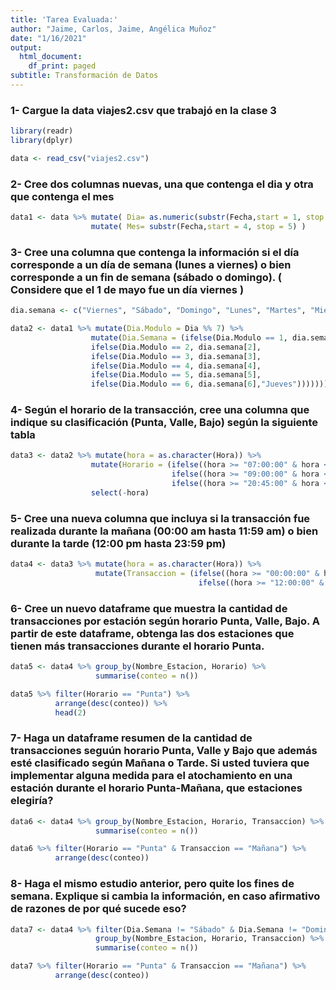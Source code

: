```yaml
---
title: 'Tarea Evaluada:'
author: "Jaime, Carlos, Jaime, Angélica Muñoz"
date: "1/16/2021"
output:
  html_document:
    df_print: paged
subtitle: Transformación de Datos
---
```

### 1- Cargue la data viajes2.csv que trabajó en la clase 3

```r
library(readr)
library(dplyr)

data <- read_csv("viajes2.csv")
```


### 2- Cree dos columnas nuevas, una que contenga el dia y otra que contenga el mes

```r

data1 <- data %>% mutate( Dia= as.numeric(substr(Fecha,start = 1, stop = 2))) %>%
                  mutate( Mes= substr(Fecha,start = 4, stop = 5) )
```


### 3- Cree una columna que contenga la información si el día corresponde a un día de semana (lunes a viernes) o bien corresponde a un fin de semana (sábado o domingo). ( Considere que el 1 de mayo fue un día viernes )

```r

dia.semana <- c("Viernes", "Sábado", "Domingo", "Lunes", "Martes", "Miércoles", "Jueves")

data2 <- data1 %>% mutate(Dia.Modulo = Dia %% 7) %>% 
                  mutate(Dia.Semana = (ifelse(Dia.Modulo == 1, dia.semana[1], 
                  ifelse(Dia.Modulo == 2, dia.semana[2], 
                  ifelse(Dia.Modulo == 3, dia.semana[3],
                  ifelse(Dia.Modulo == 4, dia.semana[4], 
                  ifelse(Dia.Modulo == 5, dia.semana[5], 
                  ifelse(Dia.Modulo == 6, dia.semana[6],"Jueves")))))))) %>% select(-Dia.Modulo)

```

### 4- Según el horario de la transacción, cree una columna que indique su clasificación (Punta, Valle, Bajo) según la siguiente tabla

```r

data3 <- data2 %>% mutate(hora = as.character(Hora)) %>% 
                  mutate(Horario = (ifelse((hora >= "07:00:00" & hora <=  "08:59:59") | (hora >= "18:00:00" & hora <=  "19:59:59"), "Punta", 
                                    ifelse((hora >= "09:00:00" & hora <=  "17:59:59") | (hora >= "20:00:00" & hora <=  "20:44:59"), "Valle",
                                    ifelse((hora >= "20:45:00" & hora <=  "22:00:00") | (hora >= "06:00:00" & hora <=  "06:59:59"), "Baja" ,NA))))) %>% 
                  select(-hora)
```


### 5- Cree una nueva columna que incluya si la transacción fue realizada durante la mañana (00:00 am hasta 11:59 am) o bien durante la tarde (12:00 pm hasta 23:59 pm)

```r

data4 <- data3 %>% mutate(hora = as.character(Hora)) %>% 
                   mutate(Transaccion = (ifelse((hora >= "00:00:00" & hora <=  "11:59:59"), "Mañana", 
                                          ifelse((hora >= "12:00:00" & hora <=  "23:59:59"),"Tarde", NA)))) %>% select(-hora)
```


### 6- Cree un nuevo dataframe que muestra la cantidad de transacciones por estación según horario Punta, Valle, Bajo. A partir de este dataframe, obtenga las dos estaciones que tienen más transacciones durante el horario Punta.

```r
data5 <- data4 %>% group_by(Nombre_Estacion, Horario) %>% 
                   summarise(conteo = n())

data5 %>% filter(Horario == "Punta") %>% 
          arrange(desc(conteo)) %>% 
          head(2)

```



### 7- Haga un dataframe resumen de la cantidad de transacciones seguún horario Punta, Valle y Bajo que además esté clasificado según Mañana o Tarde. Si usted tuviera que implementar alguna medida para el atochamiento en una estación durante el horario Punta-Mañana, que estaciones elegiría?

```r

data6 <- data4 %>% group_by(Nombre_Estacion, Horario, Transaccion) %>% 
                   summarise(conteo = n())

data6 %>% filter(Horario == "Punta" & Transaccion == "Mañana") %>% 
          arrange(desc(conteo))

```


### 8- Haga el mismo estudio anterior, pero quite los fines de semana. Explique si cambia la información, en caso afirmativo de razones de por qué sucede eso?

```r

data7 <- data4 %>% filter(Dia.Semana != "Sábado" & Dia.Semana != "Domingo") %>%
                   group_by(Nombre_Estacion, Horario, Transaccion) %>%
                   summarise(conteo = n())

data7 %>% filter(Horario == "Punta" & Transaccion == "Mañana") %>% 
          arrange(desc(conteo))

```


